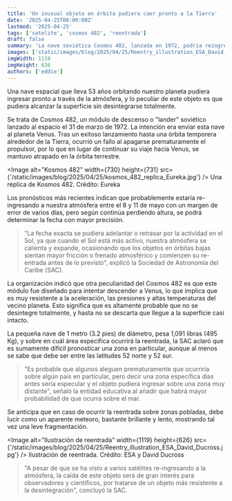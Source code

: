 ```yaml
---
title: 'Un inusual objeto en órbita pudiera caer pronto a la Tierra'
date: '2025-04-25T08:00:00Z'
lastmod: '2025-04-25'
tags: ['satelite', 'cosmos 482', 'reentrada']
draft: false
summary: 'La nave soviética Cosmos 482, lanzada en 1972, podría reingresar a la atmósfera terrestre en mayo de 2025, con alta probabilidad de sobrevivir la reentrada debido a su diseño resistente.'
images: ['static/images/blog/2025/04/25/Reentry_illustration_ESA_David_Ducross.jpg']
imgWidth: 1119
imgHeight: 626
authors: ['eddie']
---
```


Una nave espacial que lleva 53 años orbitando nuestro planeta pudiera ingresar pronto a través de la atmósfera, y lo peculiar de este objeto es que pudiera alcanzar la superficie sin desintegrarse totalmente.

Se trata de Cosmos 482, un módulo de descenso o "lander" soviético lanzado al espacio el 31 de marzo de 1972. La intención era enviar esta nave al planeta Venus. Tras un exitoso lanzamiento hasta una órbita temporera alrededor de la Tierra, ocurrió un fallo al apagarse prematuramente el propulsor, por lo que en lugar de continuar su viaje hacia Venus, se mantuvo atrapado en la órbita terrestre.

<Image
  alt="Kosmos 482"
  width={730}
  height={731}
  src={'/static/images/blog/2025/04/25/kosmos_482_replica_Eureka.jpg'}
/>
<ImageCaption>Una réplica de Kosmos 482. Crédito: Eureka</ImageCaption>

Los pronósticos más recientes indican que probablemente estaría re-ingresando a nuestra atmósfera entre el 8 y 11 de mayo con un margen de error de varios días, pero según continúa perdiendo altura, se podrá determinar la fecha con mayor precisión.

> "La fecha exacta se pudiera adelantar o retrasar por la actividad en el Sol, ya que cuando el Sol está más activo, nuestra atmósfera se calienta y expande, ocasionando que los objetos en órbitas bajas sientan mayor fricción o frenado atmosférico y comienzen su re-entrada antes de lo previsto", explicó la Sociedad de Astronomía del Caribe (SAC).

La organización indicó que otra peculiaridad del Cosmos 482 es que este módulo fue diseñado para intentar descender a Venus, lo que implica que es muy resistente a la aceleración, las presiones y altas temperaturas del vecino planeta. Esto significa que es altamente probable que no se desintegre totalmente, y hasta no se descarta que llegue a la superficie casi intacto.

La pequeña nave de 1 metro (3.2 pies) de diámetro, pesa 1,091 libras (495 Kg), y sobre en cuál área específica ocurrirá la reentrada, la SAC aclaró que es sumamente difícil pronosticar una zona en particular, aunque al menos se sabe que debe ser entre las latitudes 52 norte y 52 sur.

> "Es probable que algunos aleguen prematuramente que ocurriría sobre algún país en particular, pero decir una zona específica días antes sería especular y el objeto pudiera ingresar sobre una zona muy distante", señaló la entidad educativa al añadir que habrá mayor probabilidad de que ocurra sobre el mar.

Se anticipa que en caso de ocurrir la reentrada sobre zonas pobladas, debe lucir como un aparente meteoro, bastante brillante y lento, mostrando tal vez una leve fragmentación.

<Image
  alt="Ilustración de reentrada"
  width={1119}
  height={626}
  src={'/static/images/blog/2025/04/25/Reentry_illustration_ESA_David_Ducross.jpg'}
/>
<ImageCaption>Ilustración de reentrada. Crédito: ESA y David Ducross</ImageCaption>

> "A pesar de que se ha visto a varios satélites re-ingresando a la atmósfera, la caída de este objeto será de gran interés para observadores y científicos, por tratarse de un objeto más resistente a la desintegración", concluyó la SAC.
